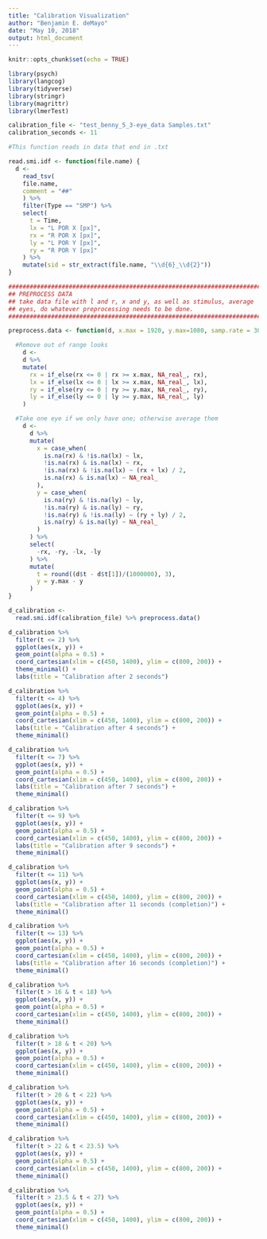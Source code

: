 ```yaml
---
title: "Calibration Visualization"
author: "Benjamin E. deMayo"
date: "May 10, 2018"
output: html_document
---
```


```r
knitr::opts_chunk$set(echo = TRUE)

library(psych)
library(langcog)
library(tidyverse)
library(stringr)
library(magrittr)
library(lmerTest)

calibration_file <- "test_benny_5_3-eye_data Samples.txt"
calibration_seconds <- 11
```

```r
#This function reads in data that end in .txt

read.smi.idf <- function(file.name) {
  d <- 
    read_tsv(
    file.name, 
    comment = "##"
    ) %>% 
    filter(Type == "SMP") %>% 
    select(
      t = Time,
      lx = "L POR X [px]",
      rx = "R POR X [px]",
      ly = "L POR Y [px]",
      ry = "R POR Y [px]"
    ) %>% 
    mutate(sid = str_extract(file.name, "\\d{6}_\\d{2}"))
}

```

```r
################################################################################
## PREPROCESS DATA 
## take data file with l and r, x and y, as well as stimulus, average
## eyes, do whatever preprocessing needs to be done. 
################################################################################

preprocess.data <- function(d, x.max = 1920, y.max=1080, samp.rate = 30) {

  #Remove out of range looks
    d <- 
    d %>% 
    mutate(
      rx = if_else(rx <= 0 | rx >= x.max, NA_real_, rx),
      lx = if_else(lx <= 0 | lx >= x.max, NA_real_, lx),
      ry = if_else(ry <= 0 | ry >= y.max, NA_real_, ry),
      ly = if_else(ly <= 0 | ly >= y.max, NA_real_, ly)
    )

  #Take one eye if we only have one; otherwise average them
    d <-
      d %>%
      mutate(
        x = case_when(
          is.na(rx) & !is.na(lx) ~ lx,
          !is.na(rx) & is.na(lx) ~ rx,
          !is.na(rx) & !is.na(lx) ~ (rx + lx) / 2,
          is.na(rx) & is.na(lx) ~ NA_real_
        ),
        y = case_when(
          is.na(ry) & !is.na(ly) ~ ly,
          !is.na(ry) & is.na(ly) ~ ry,
          !is.na(ry) & !is.na(ly) ~ (ry + ly) / 2,
          is.na(ry) & is.na(ly) ~ NA_real_
        )
      ) %>%
      select(
        -rx, -ry, -lx, -ly
      ) %>%
      mutate(
        t = round((d$t - d$t[1])/(1000000), 3),
        y = y.max - y
      )
}
```

```r

d_calibration <- 
  read.smi.idf(calibration_file) %>% preprocess.data()

d_calibration %>% 
  filter(t <= 2) %>% 
  ggplot(aes(x, y)) +
  geom_point(alpha = 0.5) +
  coord_cartesian(xlim = c(450, 1400), ylim = c(800, 200)) +
  theme_minimal() +
  labs(title = "Calibration after 2 seconds")

d_calibration %>% 
  filter(t <= 4) %>% 
  ggplot(aes(x, y)) +
  geom_point(alpha = 0.5) +
  coord_cartesian(xlim = c(450, 1400), ylim = c(800, 200)) +
  labs(title = "Calibration after 4 seconds") +
  theme_minimal() 

d_calibration %>% 
  filter(t <= 7) %>% 
  ggplot(aes(x, y)) +
  geom_point(alpha = 0.5) +
  coord_cartesian(xlim = c(450, 1400), ylim = c(800, 200)) +
  labs(title = "Calibration after 7 seconds") +
  theme_minimal() 

d_calibration %>% 
  filter(t <= 9) %>% 
  ggplot(aes(x, y)) +
  geom_point(alpha = 0.5) +
  coord_cartesian(xlim = c(450, 1400), ylim = c(800, 200)) +
  labs(title = "Calibration after 9 seconds") +
  theme_minimal() 

d_calibration %>% 
  filter(t <= 11) %>% 
  ggplot(aes(x, y)) +
  geom_point(alpha = 0.5) +
  coord_cartesian(xlim = c(450, 1400), ylim = c(800, 200)) +
  labs(title = "Calibration after 11 seconds (completion)") +
  theme_minimal() 

d_calibration %>% 
  filter(t <= 13) %>% 
  ggplot(aes(x, y)) +
  geom_point(alpha = 0.5) +
  coord_cartesian(xlim = c(450, 1400), ylim = c(800, 200)) +
  labs(title = "Calibration after 16 seconds (completion)") +
  theme_minimal() 

d_calibration %>% 
  filter(t > 16 & t < 18) %>% 
  ggplot(aes(x, y)) +
  geom_point(alpha = 0.5) +
  coord_cartesian(xlim = c(450, 1400), ylim = c(800, 200)) +
  theme_minimal() 

d_calibration %>% 
  filter(t > 18 & t < 20) %>% 
  ggplot(aes(x, y)) +
  geom_point(alpha = 0.5) +
  coord_cartesian(xlim = c(450, 1400), ylim = c(800, 200)) +
  theme_minimal() 

d_calibration %>% 
  filter(t > 20 & t < 22) %>% 
  ggplot(aes(x, y)) +
  geom_point(alpha = 0.5) +
  coord_cartesian(xlim = c(450, 1400), ylim = c(800, 200)) +
  theme_minimal() 

d_calibration %>% 
  filter(t > 22 & t < 23.5) %>% 
  ggplot(aes(x, y)) +
  geom_point(alpha = 0.5) +
  coord_cartesian(xlim = c(450, 1400), ylim = c(800, 200)) +
  theme_minimal() 

d_calibration %>% 
  filter(t > 23.5 & t < 27) %>% 
  ggplot(aes(x, y)) +
  geom_point(alpha = 0.5) +
  coord_cartesian(xlim = c(450, 1400), ylim = c(800, 200)) +
  theme_minimal() 


```

